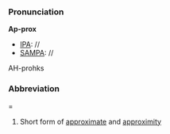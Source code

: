 ===Pronunciation===

'''Ap-prox'''
*[[IPA]]: //
*[[SAMPA]]: //
AH-prohks

===Abbreviation====

#Short form of [[approximate]] and [[approximity]]